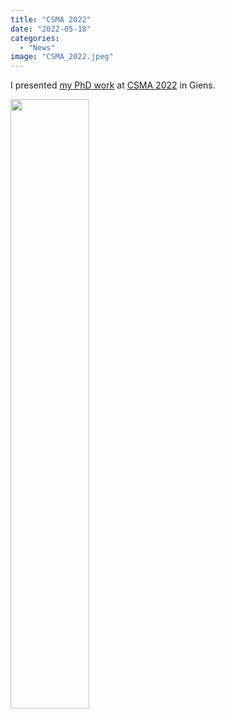 ```yaml
---
title: "CSMA 2022"
date: "2022-05-18"
categories: 
  - "News"
image: "CSMA_2022.jpeg"
---
```


I presented [my PhD work](https://hal.science/hal-03717959) at [CSMA 2022](https://csma2022.sciencesconf.org/) in Giens.

![](CSMA_2022.jpeg){width="50%" fig-align="center"}